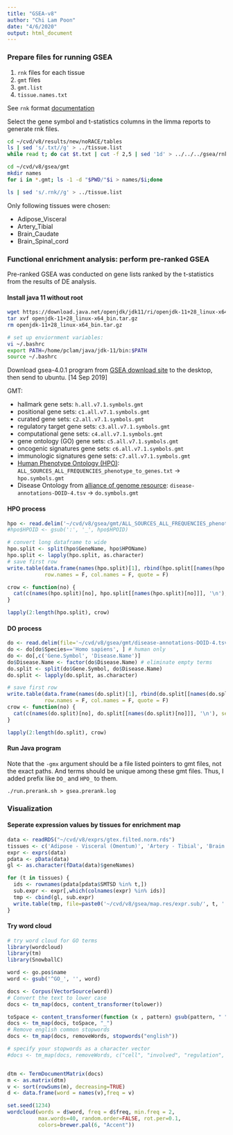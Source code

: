 ```yaml
---
title: "GSEA-v8"
author: "Chi Lam Poon"
date: "4/6/2020"
output: html_document
---
```


### Prepare files for running GSEA

1. `rnk` files for each tissue
2. `gmt` files
3. `gmt.list`
4. `tissue.names.txt`

See `rnk` format [documentation](http://software.broadinstitute.org/cancer/software/gsea/wiki/index.php/Data_formats#RNK:_Ranked_list_file_format_.28.2A.rnk.29)

Select the gene symbol and t-statistics columns in the limma reports to generate rnk files.
```bash
cd ~/cvd/v8/results/new/noRACE/tables
ls | sed 's/.txt//g' > ../tissue.list
while read t; do cat $t.txt | cut -f 2,5 | sed '1d' > ../../../gsea/rnk/$t.rnk; done < tissue.list

cd ~/cvd/v8/gsea/gmt
mkdir names
for i in *.gmt; ls -1 -d "$PWD/"$i > names/$i;done

ls | sed 's/.rnk//g' > ../tissue.list
```


Only following tissues were chosen:

- Adipose_Visceral
- Artery_Tibial
- Brain_Caudate
- Brain_Spinal_cord


### Functional enrichment analysis: perform pre-ranked GSEA 
Pre-ranked GSEA was conducted on gene lists ranked by the t-statistics from the results of DE analysis.

#### Install java 11 without root
```bash
wget https://download.java.net/openjdk/jdk11/ri/openjdk-11+28_linux-x64_bin.tar.gz
tar xvf openjdk-11+28_linux-x64_bin.tar.gz 
rm openjdk-11+28_linux-x64_bin.tar.gz

# set up enviornment variables:
vi ~/.bashrc
export PATH=/home/pclam/java/jdk-11/bin:$PATH
source ~/.bashrc
```

Download gsea-4.0.1 program from [GSEA download site](http://software.broadinstitute.org/gsea/downloads.jsp) to the desktop, then send to ubuntu. [14 Sep 2019]


GMT:

- hallmark gene sets: `h.all.v7.1.symbols.gmt`
- positional gene sets: `c1.all.v7.1.symbols.gmt`
- curated gene sets: `c2.all.v7.1.symbols.gmt`
- regulatory target gene sets: `c3.all.v7.1.symbols.gmt`
- computational gene sets: `c4.all.v7.1.symbols.gmt`
- gene ontology (GO) gene sets: `c5.all.v7.1.symbols.gmt`
- oncogenic signatures gene sets: `c6.all.v7.1.symbols.gmt`
- immunologic signatures gene sets: `c7.all.v7.1.symbols.gmt`
- [Human Phenotype Ontology (HPO)](https://hpo.jax.org/app/download/annotation): `ALL_SOURCES_ALL_FREQUENCIES_phenotype_to_genes.txt` -> `hpo.symbols.gmt`
- Disease Ontology from [alliance of genome resource](https://build.alliancegenome.org/downloads): `disease-annotations-DOID-4.tsv` -> `do.symbols.gmt`

#### HPO process
```R
hpo <- read.delim('~/cvd/v8/gsea/gmt/ALL_SOURCES_ALL_FREQUENCIES_phenotype_to_genes.txt', comment.char = "#", col.names = c('HPOID', 'HPOName', 'GeneID', 'GeneName'), check.names = F)
#hpo$HPOID <- gsub(':', '_', hpo$HPOID)

# convert long dataframe to wide
hpo.split <- split(hpo$GeneName, hpo$HPOName)
hpo.split <- lapply(hpo.split, as.character)
# save first row
write.table(data.frame(names(hpo.split)[1], rbind(hpo.split[[names(hpo.split)[1]]])), file='~/cvd/v8/gsea/gmt/hpo.symbols.gmt', sep = '\t',
            row.names = F, col.names = F, quote = F)

crow <- function(no) {
  cat(c(names(hpo.split)[no], hpo.split[[names(hpo.split)[no]]], '\n'), sep = '\t', file='~/cvd/v8/gsea/gmt/hpo.symbols.gmt', append=T)
}

lapply(2:length(hpo.split), crow)
```


#### DO process
```R
do <- read.delim(file='~/cvd/v8/gsea/gmt/disease-annotations-DOID-4.tsv')
do <- do[do$Species=='Homo sapiens', ] # human only
do <- do[,c('Gene.Symbol', 'Disease.Name')]
do$Disease.Name <- factor(do$Disease.Name) # eliminate empty terms
do.split <- split(do$Gene.Symbol, do$Disease.Name)
do.split <- lapply(do.split, as.character)

# save first row
write.table(data.frame(names(do.split)[1], rbind(do.split[[names(do.split)[1]]])), file='~/cvd/v8/gsea/gmt/do.symbols.gmt', sep = '\t',
            row.names = F, col.names = F, quote = F)
crow <- function(no) {
  cat(c(names(do.split)[no], do.split[[names(do.split)[no]]], '\n'), sep = '\t', file='~/cvd/v8/gsea/gmt/do.symbols.gmt', append=T)
}

lapply(2:length(do.split), crow)
```


#### Run Java program
Note that the `-gmx` argument should be a file listed pointers to gmt files, not the exact paths. And terms should be unique among these gmt files. Thus, I added prefix like `DO_` and `HPO_` to them.

`./run.prerank.sh > gsea.prerank.log`

### Visualization

#### Seperate expression values by tissues for enrichment map
```R
data <- readRDS("~/cvd/v8/exprs/gtex.filted.norm.rds")
tissues <- c('Adipose - Visceral (Omentum)', 'Artery - Tibial', 'Brain - Caudate (basal ganglia)', 'Brain - Spinal cord (cervical c-1)')
expr <- exprs(data)
pdata <- pData(data)
gl <- as.character(fData(data)$geneNames)

for (t in tissues) {
  ids <- rownames(pdata[pdata$SMTSD %in% t,])
  sub.expr <- expr[,which(colnames(expr) %in% ids)]
  tmp <- cbind(gl, sub.expr)
  write.table(tmp, file=paste0('~/cvd/v8/gsea/map.res/expr.sub/', t, '.expr.txt'), quote = F, col.names = T, row.names = F, sep = '\t')
}
```


#### Try word cloud
```R
# try word cloud for GO terms 
library(wordcloud)
library(tm)
library(SnowballC)

word <- go.pos$name
word <- gsub('^GO_', '', word)

docs <- Corpus(VectorSource(word))
# Convert the text to lower case
docs <- tm_map(docs, content_transformer(tolower))

toSpace <- content_transformer(function (x , pattern) gsub(pattern, " ", x))
docs <- tm_map(docs, toSpace, "_")
# Remove english common stopwords
docs <- tm_map(docs, removeWords, stopwords("english"))

# specify your stopwords as a character vector
#docs <- tm_map(docs, removeWords, c("cell", "involved", "regulation", "positive", 'negative', 'process', 'response', 'production'))


dtm <- TermDocumentMatrix(docs)
m <- as.matrix(dtm)
v <- sort(rowSums(m), decreasing=TRUE)
d <- data.frame(word = names(v),freq = v)

set.seed(1234)
wordcloud(words = d$word, freq = d$freq, min.freq = 2,
          max.words=40, random.order=FALSE, rot.per=0.1, 
          colors=brewer.pal(6, "Accent"))

```


